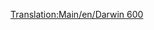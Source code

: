 [[Translation:Main/en/Darwin 600]]
{{Template:Vliegtuig/Nl
|Name=Darwin 600
|Image=[[File:en/AirbusA330.png|Darwin 600]]
|Cost=55.371 (110,742)
|Speed=947 km/h (592 MPH)
|Annual=6.468 (12,936)
|Designed=1981
|Lifespan=25
|Capacity=240 passagiers & 25 zakken post
|Description=Standaard straalvliegtuig, grotere vliegvelden hebben de voorkeur.
|Real-lifeWikilink=Boeing 777
|Real-life=Boeing 777
}}
